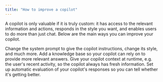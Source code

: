 ```yaml
---
title: "How to improve a copilot"
---
```


A copilot is only valuable if it is truly custom: it has access to the relevant
information and actions, responds in the style you want, and enables users to
do more than just chat. Below are the main ways you can improve your copilot.

<CardGroup cols={2}>
  <Card
    title="Prompting"
    icon="i-cursor"
    href="prompting"
  >
    Change the system prompt to give the copilot instructions, change its style, and much more.
  </Card>
  <Card
    title="Knowledge base"
    icon="books"
    href="knowledge-base"
  >
    Add a knowledge base so your copilot can rely on to provide more relevant answers.
  </Card>
  <Card
    title="Dynamic context"
    icon="syringe"
    href="dynamic-context"
  >
    Give your copilot context at runtime, e.g. the user's recent activity, so the copilot always has fresh information.
  </Card>
  <Card
    title="Evaluation"
    icon="ruler"
    href="evaluation"
  >
    Set up automatic evaluation of your copilot's responses so you can tell whether it's getting better.
  </Card>

</CardGroup>
  